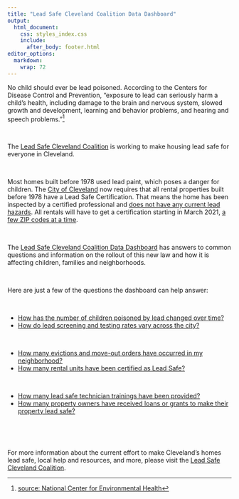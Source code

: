 ```yaml
---
title: "Lead Safe Cleveland Coalition Data Dashboard"
output: 
  html_document: 
    css: styles_index.css
    include: 
      after_body: footer.html
editor_options: 
  markdown: 
    wrap: 72
---
```




No child should ever be lead poisoned. According to the Centers for Disease Control and Prevention, "exposure to lead can seriously harm a child’s health, including damage to the brain and nervous system, slowed growth and development, learning and behavior problems, and hearing and speech problems."^[[source: National Center for Environmental Health](https://www.cdc.gov/nceh/features/leadpoisoning/index.html#:~:text=Exposure%20to%20lead%20can%20seriously,in%20children%20has%20been%20identified.)]

<br>

The [Lead Safe Cleveland Coalition](https://leadsafecle.org) is working to make housing lead safe for everyone in Cleveland. 

<br>

Most homes built before 1978 used lead paint, which poses a danger for children. The [City of Cleveland](https://cityofcleveland.legistar.com/LegislationDetail.aspx?ID=3971384&GUID=55AA3B1D-224B-41FD-B228-FC528D10269C&Options=ID%7CText%7C&Search=lead) now requires that all rental properties built before 1978 have a Lead Safe Certification. That means the home has been inspected by a certified professional and [does not have any current lead hazards](https://leadsafecle.org/6steps). All rentals will have to get a certification starting in March 2021, [a few ZIP codes at a time](https://leadsafecle.org/zip-code-groupings).

<br>

The [Lead Safe Cleveland Coalition Data Dashboard](https://cwru-urb-pov.shinyapps.io/lscc_data_dashboard_beta_0726/) has answers to common questions and information on the rollout of this new law and how it is affecting children, families and neighborhoods. 

<br>

Here are just a few of the questions the dashboard can help answer:

<br>


<div class="card" style="width: 50 rem;">
  <ul class="list-group list-group-flush">
    <li class="list-group-item" id="q1"><a href="https://cwru-urb-pov.shinyapps.io/lscc_data_dashboard_beta_0726/#section-baseline" target="_blank">How has the number of children poisoned by lead changed over time?</a></li>
     <li class="list-group-item" id="q2"><a href="https://cwru-urb-pov.shinyapps.io/lscc_data_dashboard_beta_0726/#section-baseline" target="_blank">How do lead screening and testing rates vary across the city?</a></li>
     </ul>
</div>

<br>


<div class="card" style="width: 50 rem;">
  <ul class="list-group list-group-flush">
    <li class="list-group-item" id="q3"><a href="https://cwru-urb-pov.shinyapps.io/lscc_data_dashboard_beta_0726/#section-baseline-1" target="_blank">How many evictions and move-out orders have occurred in my neighborhood? </a></li>
     <li class="list-group-item" id="q4"><a href="https://cwru-urb-pov.shinyapps.io/lscc_data_dashboard_beta_0726/#section-lead-safe-certification" target="_blank">How many rental units have been certified as Lead Safe?</a></li>
     </ul>
</div>

<br>

<div class="card" style="width: 50 rem;">
  <ul class="list-group list-group-flush">
    <li class="list-group-item" id="q5"><a href="https://cwru-urb-pov.shinyapps.io/lscc_data_dashboard_beta_0726/#section-resource-center" target="_blank">How many lead safe technician trainings have been provided?</a></li>
     <li class="list-group-item" id="q6"><a href="https://cwru-urb-pov.shinyapps.io/lscc_data_dashboard_beta_0726/#section-loans-and-grants" target="_blank">How many property owners have received loans or grants to make their property lead safe?</a></li>
     </ul>
</div>

<br>


<!-- <div class="card" style="width: 50 rem;"> -->
<!--   <ul class="list-group list-group-flush"> -->
<!--     <li class="list-group-item" id="q7"><a href="https://cwru-urb-pov.shinyapps.io/lscc_data_dashboard_beta_0726/#section-development-advocacy-coming-sept-2021" target="_blank">How much money has the Lead Safe Cleveland Coalition raised? (Coming September 2021)</a></li> -->
<!-- </div> -->

<br>

For more information about the current effort to make Cleveland's homes lead safe, local help and resources, and more, please visit the [Lead Safe Cleveland Coalition](https://leadsafecle.org).




